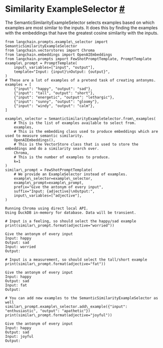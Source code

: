 Similarity ExampleSelector
 [#](#similarity-exampleselector "Permalink to this headline")
===========================================================================================
 The SemanticSimilarityExampleSelector selects examples based on which examples are most similar to the inputs. It does this by finding the examples with the embeddings that have the greatest cosine similarity with the inputs.
```
from langchain.prompts.example\_selector import SemanticSimilarityExampleSelector
from langchain.vectorstores import Chroma
from langchain.embeddings import OpenAIEmbeddings
from langchain.prompts import FewShotPromptTemplate, PromptTemplate
example\_prompt = PromptTemplate(
    input\_variables=["input", "output"],
    template="Input: {input}\nOutput: {output}",
)
# These are a lot of examples of a pretend task of creating antonyms.
examples = [
    {"input": "happy", "output": "sad"},
    {"input": "tall", "output": "short"},
    {"input": "energetic", "output": "lethargic"},
    {"input": "sunny", "output": "gloomy"},
    {"input": "windy", "output": "calm"},
]
```
```
example\_selector = SemanticSimilarityExampleSelector.from\_examples(
    # This is the list of examples available to select from.
    examples, 
    # This is the embedding class used to produce embeddings which are used to measure semantic similarity.
    OpenAIEmbeddings(), 
    # This is the VectorStore class that is used to store the embeddings and do a similarity search over.
    Chroma, 
    # This is the number of examples to produce.
    k=1
)
similar\_prompt = FewShotPromptTemplate(
    # We provide an ExampleSelector instead of examples.
    example\_selector=example\_selector,
    example\_prompt=example\_prompt,
    prefix="Give the antonym of every input",
    suffix="Input: {adjective}\nOutput:", 
    input\_variables=["adjective"],
)
```
```
Running Chroma using direct local API.
Using DuckDB in-memory for database. Data will be transient.
```
```
# Input is a feeling, so should select the happy/sad example
print(similar\_prompt.format(adjective="worried"))
```
```
Give the antonym of every input
Input: happy
Output: sad
Input: worried
Output:
```
```
# Input is a measurement, so should select the tall/short example
print(similar\_prompt.format(adjective="fat"))
```
```
Give the antonym of every input
Input: happy
Output: sad
Input: fat
Output:
```
```
# You can add new examples to the SemanticSimilarityExampleSelector as well
similar\_prompt.example\_selector.add\_example({"input": "enthusiastic", "output": "apathetic"})
print(similar\_prompt.format(adjective="joyful"))
```
```
Give the antonym of every input
Input: happy
Output: sad
Input: joyful
Output:
```